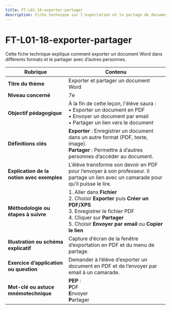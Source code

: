 ```yaml
---
title: FT-L01-18-exporter-partager
description: Fiche technique sur l'exportation et le partage de documents Word
---
```


# FT-L01-18-exporter-partager

Cette fiche technique explique comment exporter un document Word dans différents formats et le partager avec d’autres personnes.

| **Rubrique**                                  | **Contenu**                                                                                                                                                                                                                      |
|-----------------------------------------------|---------------------------------------------------------------------------------------------------------------------------------------------------------------------------------------------------------------------------------|
| **Titre du thème**                            | Exporter et partager un document Word                                                                                                                                                                                           |
| **Niveau concerné**                           | 7e                                                                                                                                                                                                                              |
| **Objectif pédagogique**                      | À la fin de cette leçon, l'élève saura : <br/>• Exporter un document en PDF <br/>• Envoyer un document par email <br/>• Partager un lien vers le document                                                                       |
| **Définitions clés**                          | **Exporter** : Enregistrer un document dans un autre format (PDF, texte, image). <br/>**Partager** : Permettre à d’autres personnes d’accéder au document.                                                                      |
| **Explication de la notion avec exemples**    | L’élève transforme son devoir en PDF pour l’envoyer à son professeur. Il partage un lien avec un camarade pour qu’il puisse le lire.                                                                                           |
| **Méthodologie ou étapes à suivre**           | 1. Aller dans **Fichier** <br/>2. Choisir **Exporter** puis **Créer un PDF/XPS** <br/>3. Enregistrer le fichier PDF <br/>4. Cliquer sur **Partager** <br/>5. Choisir **Envoyer par email** ou **Copier le lien**               |
| **Illustration ou schéma explicatif**         | Capture d’écran de la fenêtre d’exportation en PDF et du menu de partage.                                                                                                                                                      |
| **Exercice d’application ou question**        | Demander à l’élève d’exporter un document en PDF et de l’envoyer par email à un camarade.                                                                                                                                      |
| **Mot-clé ou astuce mnémotechnique**          | **PEP** : <br/>**P**DF <br/>**E**nvoyer <br/>**P**artager                                                                                                                                                                      |